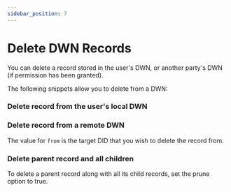 ```yaml
---
sidebar_position: 7
---
```




# Delete DWN Records

You can delete a record stored in the user's DWN, or another party's DWN (if permission has been granted).

The following snippets allow you to delete from a DWN:

### Delete record from the user's local DWN

<CodeSnippet snippetName='deleteRecordFromLocalDwn'/>


### Delete record from a remote DWN

<CodeSnippet functionName='deleteRecordFromDid'/>

The value for `from` is the target DID that you wish to delete the record from.

### Delete parent record and all children

To delete a parent record along with all its child records, set the prune option to true.

<CodeSnippet snippetName='pruneRecords'/>